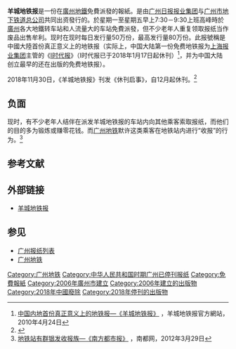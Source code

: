 {{Infobox Newspaper
|name                = 羊城地铁报
|logo                = 
|image               = [[File:Yangcheng_Metro_News.jpg|220px]]
|caption             = 2018年6月29日出版的羊城地铁报头版
|type                = 日报（周一至周五出版）
|format              = [[小报|小报]]
|owners              = [[广州日报报业集团|广州日报报业集团]]
|publisher           = 
|editor              = 
|chiefeditor         = 
|assoceditor         = 
|staff               = 
|foundation          = 2006年10月1日
|ceased publication  = 2018年12月
|political           = 
|language            = [[简体中文|简体中文]]
|price               = [[免费报纸|免费]]
|headquarters        = {{CHN}}[[广州|广州]]
|circulation         = 50万份
|ISSN                = 
|website             = [http://ycdtb.dayoo.com/ 羊城地铁报]
}}

'''羊城地铁报'''是一份在[[广州地铁|廣州地鐵]]免費派發的報紙。是由[[广州日报报业集团|广州日报报业集团]]与[[广州市地下铁道总公司|广州市地下铁道总公司]]共同出资發行的。於星期一至星期五早上7:30－9:30上班高峰時於[[廣州|廣州]]各大地鐵转车站和人流量大的车站免費派發，但不少老年人重复领取报纸当作废品出售牟利。现时在现时每日发行量50万份，最高发行量80万份。此报號稱是中國大陸首份真正意义上的地铁报（实际上，中国大陆第一份免费地铁报为[[上海报业集团|上海报业集团]]主管的《[[I时代报|I时代报]]》（I时代报已于2018年1月17日起休刊）<ref>[http://www.ycdtb.com/aboutindex.php 中国内地首份真正意义上的地铁报—《羊城地铁报》] {{webarchive|url=https://web.archive.org/web/20100613001727/http://www.ycdtb.com/aboutindex.php |date=2010-06-13 }}，羊城地铁报官方網站，2010年4月24日</ref>，并为中国大陆创立最早的还在出版的免费地铁报）。

2018年11月30日，《羊城地铁报》刊发《休刊启事》，自12月起休刊。<ref>{{Cite web|url=http://m.thepaper.cn/wifiKey_detail.jsp?contid=2691165&from=wifiKey|title=《羊城地铁报》宣布12月起休刊：因全面转型升级需要|accessdate=2019-01-01|author=|date=2018-11-30|work=澎湃新闻|publisher=}}</ref>

==负面==
现时，有不少老年人结伴在派发羊城地铁报的车站内向其他乘客索取报纸，而他们的目的多为锻炼或赚零花钱。而[[广州地铁|广州地铁]]默许这类乘客在地铁站内进行“收报”的行为。<ref>[http://gcontent.oeeee.com/e/8b/e8b1cbd05f6e6a35/Blog/5fd/05319d.html 地铁站有群银发收报族—《南方都市报》] {{webarchive|url=https://web.archive.org/web/20150603214809/http://gcontent.oeeee.com/e/8b/e8b1cbd05f6e6a35/Blog/5fd/05319d.html |date=2015-06-03 }}，南都网，2012年3月29日</ref>

==参考文献==
{{Reflist}}

==外部链接==
*[http://ycdtb.dayoo.com/ 羊城地铁报]

==参见==
*[[广州报纸列表|广州报纸列表]]
*[[广州地铁|广州地铁]]

{{广州日报报业集团}}

[[Category:广州地铁|Category:广州地铁]]
[[Category:中华人民共和国时期广州已停刊报纸|Category:中华人民共和国时期广州已停刊报纸]]
[[Category:免費報紙|Category:免費報紙]]
[[Category:2006年廣州市建立|Category:2006年廣州市建立]]
[[Category:2006年建立的出版物|Category:2006年建立的出版物]]
[[Category:2018年中國廢除|Category:2018年中國廢除]]
[[Category:2018年停刊的出版物|Category:2018年停刊的出版物]]